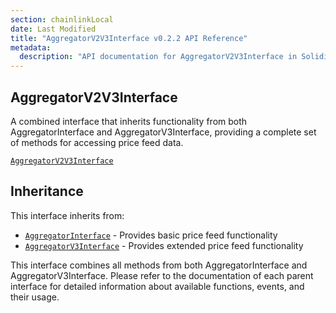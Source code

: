 ```yaml
---
section: chainlinkLocal
date: Last Modified
title: "AggregatorV2V3Interface v0.2.2 API Reference"
metadata:
  description: "API documentation for AggregatorV2V3Interface in Solidity, version v0.2.2."
---
```



<Common callout="importPackage022" />

## AggregatorV2V3Interface

A combined interface that inherits functionality from both AggregatorInterface and AggregatorV3Interface, providing a complete set of methods for accessing price feed data.

[`AggregatorV2V3Interface`](https://github.com/smartcontractkit/chainlink-local/blob/cd3bfb8c42716cfb791174314eba2c0d178551b9/src/data-feeds/interfaces/AggregatorV2V3Interface.sol)

## Inheritance

This interface inherits from:

- [`AggregatorInterface`](/chainlink-local/api-reference/v0.2.2/aggregator-interface) - Provides basic price feed functionality
- [`AggregatorV3Interface`](/chainlink-local/api-reference/v0.2.2/aggregator-v3-interface) - Provides extended price feed functionality

<Aside>

This interface combines all methods from both AggregatorInterface and AggregatorV3Interface. Please refer to the documentation of each parent interface for detailed information about available functions, events, and their usage.

</Aside>
